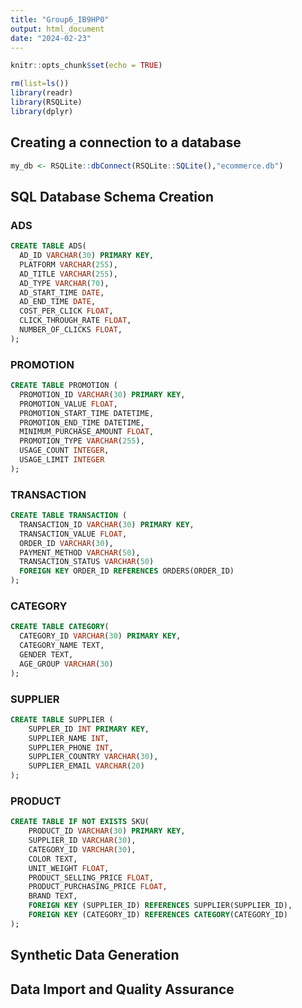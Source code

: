 ```yaml
---
title: "Group6_IB9HP0"
output: html_document
date: "2024-02-23"
---
```


```r
knitr::opts_chunk$set(echo = TRUE)

rm(list=ls())
library(readr)
library(RSQLite)
library(dplyr)
```
## Creating a connection to a database

```r
my_db <- RSQLite::dbConnect(RSQLite::SQLite(),"ecommerce.db")
```


## SQL Database Schema Creation

### ADS
```sql
CREATE TABLE ADS(
  AD_ID VARCHAR(30) PRIMARY KEY,
  PLATFORM VARCHAR(255),
  AD_TITLE VARCHAR(255),
  AD_TYPE VARCHAR(70),
  AD_START_TIME DATE,
  AD_END_TIME DATE,
  COST_PER_CLICK FLOAT,
  CLICK_THROUGH_RATE FLOAT,
  NUMBER_OF_CLICKS FLOAT,
);
```

### PROMOTION
```sql
CREATE TABLE PROMOTION (
  PROMOTION_ID VARCHAR(30) PRIMARY KEY,
  PROMOTION_VALUE FLOAT,
  PROMOTION_START_TIME DATETIME,
  PROMOTION_END_TIME DATETIME,
  MINIMUM_PURCHASE_AMOUNT FLOAT,
  PROMOTION_TYPE VARCHAR(255),
  USAGE_COUNT INTEGER,
  USAGE_LIMIT INTEGER
);
```

### TRANSACTION
```sql
CREATE TABLE TRANSACTION (
  TRANSACTION_ID VARCHAR(30) PRIMARY KEY,
  TRANSACTION_VALUE FLOAT,
  ORDER_ID VARCHAR(30),
  PAYMENT_METHOD VARCHAR(50),
  TRANSACTION_STATUS VARCHAR(50)
  FOREIGN KEY ORDER_ID REFERENCES ORDERS(ORDER_ID)
);
```


### CATEGORY
```sql
CREATE TABLE CATEGORY(
  CATEGORY_ID VARCHAR(30) PRIMARY KEY,
  CATEGORY_NAME TEXT,
  GENDER TEXT,
  AGE_GROUP VARCHAR(30)
);
```


### SUPPLIER
```sql
CREATE TABLE SUPPLIER (
    SUPPLER_ID INT PRIMARY KEY,
    SUPPLIER_NAME INT,
    SUPPLIER_PHONE INT,
    SUPPLIER_COUNTRY VARCHAR(30),
    SUPPLIER_EMAIL VARCHAR(20)
);

```



### PRODUCT
```sql
CREATE TABLE IF NOT EXISTS SKU(
    PRODUCT_ID VARCHAR(30) PRIMARY KEY,
    SUPPLIER_ID VARCHAR(30),
    CATEGORY_ID VARCHAR(30),
    COLOR TEXT,
    UNIT_WEIGHT FLOAT,
    PRODUCT_SELLING_PRICE FLOAT,
    PRODUCT_PURCHASING_PRICE FLOAT,
    BRAND TEXT,
    FOREIGN KEY (SUPPLIER_ID) REFERENCES SUPPLIER(SUPPLIER_ID),
    FOREIGN KEY (CATEGORY_ID) REFERENCES CATEGORY(CATEGORY_ID)
);
```



## Synthetic Data Generation

## Data Import and Quality Assurance

